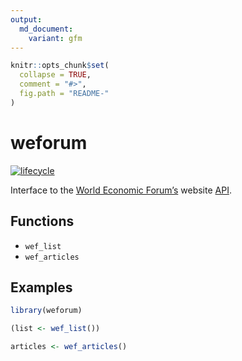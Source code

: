 ```yaml
---
output:
  md_document:
    variant: gfm
---
```


<!-- README.md is generated from README.Rmd. Please edit that file -->

```r
knitr::opts_chunk$set(
  collapse = TRUE,
  comment = "#>",
  fig.path = "README-"
)
```

# weforum

[![lifecycle](https://img.shields.io/badge/lifecycle-experimental-orange.svg)](https://www.tidyverse.org/lifecycle/#experimental)

Interface to the [World Economic Forum's](https://www.weforum.org/) website [API](https://api.weforum.org/).

## Functions

* `wef_list`
* `wef_articles`

## Examples

```r
library(weforum)

(list <- wef_list())

articles <- wef_articles()
```
